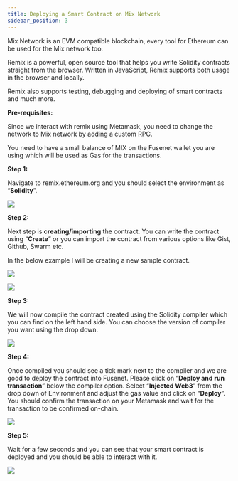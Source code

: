 ```yaml
---
title: Deploying a Smart Contract on Mix Network
sidebar_position: 3
---
```


Mix Network is an EVM compatible blockchain, every tool for Ethereum can be used for the Mix network too.

Remix is a powerful, open source tool that helps you write Solidity contracts straight from the browser. Written in JavaScript, Remix supports both usage in the browser and locally.

Remix also supports testing, debugging and deploying of smart contracts and much more.

**Pre-requisites:**

Since we interact with remix using Metamask, you need to change the network to Mix network by adding a custom RPC.

You need to have a small balance of MIX on the Fusenet wallet you are using which will be used as Gas for the transactions.

**Step 1:**

Navigate to remix.ethereum.org and you should select the environment as “**Solidity**”.

![](/img/spaces_-MRxFOj-hfekokMwcTbN_uploads_RQHfQCn4N3LI6pHUStHx_image.webp)

**Step 2:**

Next step is **creating/importing** the contract. You can write the contract using “**Create**” or you can import the contract from various options like Gist, Github, Swarm etc.

In the below example I will be creating a new sample contract.

![](/img/spaces_-MRxFOj-hfekokMwcTbN_uploads_PRguxw1bV6sVYWElcXrr_image.webp)

![](/img/spaces_-MRxFOj-hfekokMwcTbN_uploads_vZgDL67fwmuJQvVcot7V_image.webp)

**Step 3:**

We will now compile the contract created using the Solidity compiler which you can find on the left hand side. You can choose the version of compiler you want using the drop down.

![](/img/spaces_-MRxFOj-hfekokMwcTbN_uploads_SRWOGwJYeuKpkbMIyBYh_image.webp)

**Step 4:**

Once compiled you should see a tick mark next to the compiler and we are good to deploy the contract into Fusenet. Please click on “**Deploy and run transaction**” below the compiler option. Select “**Injected Web3**” from the drop down of Environment and adjust the gas value and click on “**Deploy**”. You should confirm the transaction on your Metamask and wait for the transaction to be confirmed on-chain.

![](/img/imagdddce.png)

**Step 5:**

Wait for a few seconds and you can see that your smart contract is deployed and you should be able to interact with it.

![](/img/spaces_-MRxFOj-hfekokMwcTbN_uploads_3WdAm5sqiLdeKN77EDNw_image.webp)

